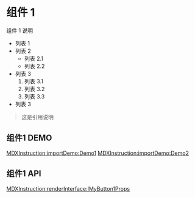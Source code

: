 # 组件 1

组件 1 说明

- 列表 1
- 列表 2
  - 列表 2.1
  - 列表 2.2
- 列表 3
  1. 列表 3.1
  2. 列表 3.2
  3. 列表 3.3
- 列表 3

> 这是引用说明

## 组件1 DEMO

[MDXInstruction:importDemo:Demo1](./demo/demo1.tsx)
[MDXInstruction:importDemo:Demo2](./demo/demo2.tsx)

## 组件1 API

[MDXInstruction:renderInterface:IMyButton1Props](./src/index.tsx)
